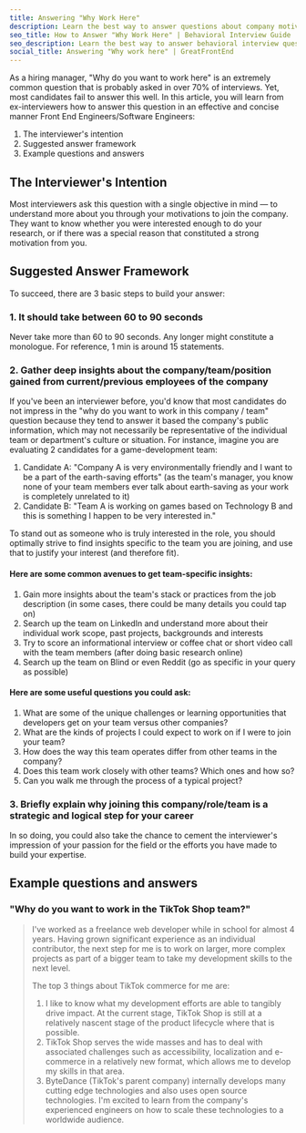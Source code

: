 ```yaml
---
title: Answering "Why Work Here"
description: Learn the best way to answer questions about company motivation concisely and effectively, for front end engineers.
seo_title: How to Answer "Why Work Here" | Behavioral Interview Guide
seo_description: Learn the best way to answer behavioral interview questions about company motivation concisely and effectively, for front end engineers. 
social_title: Answering "Why work here" | GreatFrontEnd
---
```


As a hiring manager, "Why do you want to work here" is an extremely common question that is probably asked in over 70% of interviews. Yet, most candidates fail to answer this well. In this article, you will learn from ex-interviewers how to answer this question in an effective and concise manner Front End Engineers/Software Engineers:

1. The interviewer's intention
1. Suggested answer framework
1. Example questions and answers

## The Interviewer's Intention

Most interviewers ask this question with a single objective in mind — to understand more about you through your motivations to join the company. They want to know whether you were interested enough to do your research, or if there was a special reason that constituted a strong motivation from you.

## Suggested Answer Framework

To succeed, there are 3 basic steps to build your answer:

### 1. It should take between 60 to 90 seconds

Never take more than 60 to 90 seconds. Any longer might constitute a monologue. For reference, 1 min is around 15 statements.

### 2. Gather deep insights about the company/team/position gained from current/previous employees of the company

If you've been an interviewer before, you'd know that most candidates do not impress in the "why do you want to work in this company / team" question because they tend to answer it based the company's public information, which may not necessarily be representative of the individual team or department's culture or situation. For instance, imagine you are evaluating 2 candidates for a game-development team:

1. Candidate A: "Company A is very environmentally friendly and I want to be a part of the earth-saving efforts" (as the team's manager, you know none of your team members ever talk about earth-saving as your work is completely unrelated to it)
1. Candidate B: "Team A is working on games based on Technology B and this is something I happen to be very interested in."

To stand out as someone who is truly interested in the role, you should optimally strive to find insights specific to the team you are joining, and use that to justify your interest (and therefore fit).

#### Here are some common avenues to get team-specific insights:

1. Gain more insights about the team's stack or practices from the job description (in some cases, there could be many details you could tap on)
1. Search up the team on LinkedIn and understand more about their individual work scope, past projects, backgrounds and interests
1. Try to score an informational interview or coffee chat or short video call with the team members (after doing basic research online)
1. Search up the team on Blind or even Reddit (go as specific in your query as possible)

#### Here are some useful questions you could ask:

1. What are some of the unique challenges or learning opportunities that developers get on your team versus other companies?
1. What are the kinds of projects I could expect to work on if I were to join your team?
1. How does the way this team operates differ from other teams in the company?
1. Does this team work closely with other teams? Which ones and how so?
1. Can you walk me through the process of a typical project?

### 3. Briefly explain why joining this company/role/team is a strategic and logical step for your career

In so doing, you could also take the chance to cement the interviewer's impression of your passion for the field or the efforts you have made to build your expertise.

## Example questions and answers

### "Why do you want to work in the TikTok Shop team?"

> I've worked as a freelance web developer while in school for almost 4 years. Having grown significant experience as an individual contributor, the next step for me is to work on larger, more complex projects as part of a bigger team to take my development skills to the next level.
>
> The top 3 things about TikTok commerce for me are:
>
> 1. I like to know what my development efforts are able to tangibly drive impact. At the current stage, TikTok Shop is still at a relatively nascent stage of the product lifecycle where that is possible.
> 1. TikTok Shop serves the wide masses and has to deal with associated challenges such as accessibility, localization and e-commerce in a relatively new format, which allows me to develop my skills in that area.
> 1. ByteDance (TikTok's parent company) internally develops many cutting edge technologies and also uses open source technologies. I'm excited to learn from the company's experienced engineers on how to scale these technologies to a worldwide audience.
